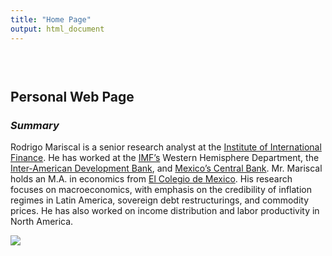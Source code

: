 ```yaml
---
title: "Home Page"
output: html_document
---
```


<style type="text/css">
.title {
  display: none;
}

#getting-started img {
  margin-right: 10px;
}

</style>

<div class="row" style="padding-top: 30px;">
<div class="col-sm-8">

# **Personal Web Page**

### *Summary*

Rodrigo Mariscal is a senior research analyst at the [Institute of International Finance](https://www.iif.com/). He has worked at the [IMF's](http://www.imf.org/external/index.htm) Western Hemisphere Department, the [Inter-American Development Bank](https://www.iadb.org/), and [Mexico’s Central Bank](http://www.banxico.org.mx/). Mr. Mariscal holds an M.A. in economics from [El Colegio de Mexico](https://www.colmex.mx/). His research focuses on macroeconomics, with emphasis on the credibility of inflation regimes in Latin America, sovereign debt restructurings, and commodity prices. He has also worked on income distribution and labor productivity in North America.

</div>
<div class="col-sm-8">

![](images/leaves.png)


